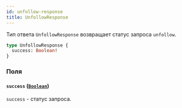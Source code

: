 ```yaml
---
id: unfollow-response
title: UnfollowResponse
---
```



Тип ответа `UnfollowResponse` возвращает статус запроса `unfollow`.

```graphql
type UnfollowResponse {
  success: Boolean!
}
```


### Поля

#### `success` ([`Boolean`](/reference/scalars/boolean))

`success` - статус запроса.




